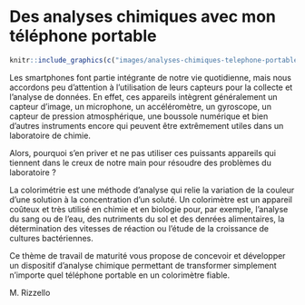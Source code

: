# Des analyses chimiques avec mon téléphone portable

```r
knitr::include_graphics(c("images/analyses-chimiques-telephone-portable.jpg"))
```

Les smartphones font partie intégrante de notre vie quotidienne, mais nous accordons peu d'attention à l'utilisation de leurs capteurs pour la collecte et l'analyse de données. En effet, ces appareils intègrent généralement un capteur d'image, un microphone, un accéléromètre, un gyroscope, un capteur de pression atmosphérique, une boussole numérique et bien d'autres instruments encore qui peuvent être extrêmement utiles dans un laboratoire de chimie. 

Alors, pourquoi s'en priver et ne pas utiliser ces puissants appareils qui tiennent dans le creux de notre main pour résoudre des problèmes du laboratoire ? 

La colorimétrie est une méthode d'analyse qui relie la variation de la couleur d'une solution à la concentration d'un soluté. Un colorimètre est un appareil coûteux et très utilisé en chimie et en biologie pour, par exemple, l'analyse du sang ou de l'eau, des nutriments du sol et des denrées alimentaires, la détermination des vitesses de réaction ou l'étude de la croissance de cultures bactériennes. 

Ce thème de travail de maturité vous propose de concevoir et développer un dispositif d'analyse chimique permettant de transformer simplement n'importe quel téléphone portable en un colorimètre fiable.

::: {.signature data-latex=""}
M. Rizzello
:::